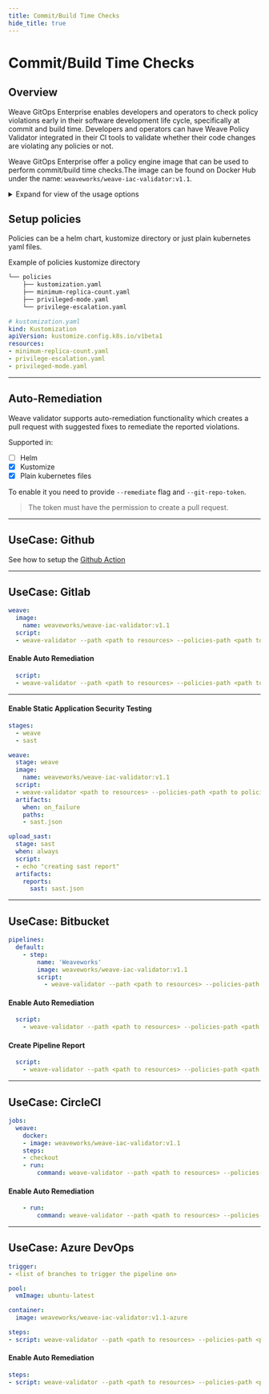 ```yaml
---
title: Commit/Build Time Checks
hide_title: true
---
```



# Commit/Build Time Checks  <TierLabel tiers="Enterprise" />

## Overview
Weave GitOps Enterprise enables developers and operators to check policy violations early in their software development life cycle, specifically at commit and build time. Developers and operators can have Weave Policy Validator integrated in their CI tools to validate whether their code changes are violating any policies or not.

Weave GitOps Enterprise offer a policy engine image that can be used to perform commit/build time checks.The image can be found on Docker Hub under the name: `weaveworks/weave-iac-validator:v1.1`.

<details><summary>Expand for view of the usage options</summary>

	```bash
  USAGE:
   main [global options] command [command options] [arguments...]

VERSION:
   0.0.1

COMMANDS:
   help, h  Shows a list of commands or help for one command

GLOBAL OPTIONS:
   --path value                       path to resources kustomization directory
   --helm-values-file value           path to resources helm values file
   --policies-path value              path to policies kustomization directory
   --policies-helm-values-file value  path to policies helm values file
   --git-repo-provider value          git repository provider [$WEAVE_REPO_PROVIDER]
   --git-repo-url value               git repository url [$WEAVE_REPO_URL]
   --git-repo-branch value            git repository branch [$WEAVE_REPO_BRANCH]
   --git-repo-sha value               git repository commit sha [$WEAVE_REPO_SHA]
   --git-repo-token value             git repository token [$WEAVE_REPO_TOKEN]
   --sast value                       save result as gitlab sast format
   --sarif value                      save result as sarif format
   --json value                       save result as json format
   --generate-git-report              generate git report if supported (default: false) [$WEAVE_GENERATE_GIT_PROVIDER_REPORT]
   --remediate                        auto remediate resources if possible (default: false)
   --no-exit-error                    exit with no error (default: false)
   --help, -h                         show help (default: false)
   --version, -v                      print the version (default: false)
	```
	</details>
---
## Setup policies
Policies can be a helm chart, kustomize directory or just plain kubernetes yaml files.

Example of policies kustomize directory
```bash
└── policies
    ├── kustomization.yaml
    ├── minimum-replica-count.yaml
    ├── privileged-mode.yaml
    └── privilege-escalation.yaml
```

```yaml
# kustomization.yaml
kind: Kustomization
apiVersion: kustomize.config.k8s.io/v1beta1
resources:
- minimum-replica-count.yaml
- privilege-escalation.yaml
- privileged-mode.yaml
```

---
## Auto-Remediation
Weave validator supports auto-remediation functionality which creates a pull request with suggested fixes to remediate the reported violations.

Supported in:
- [ ] Helm
- [x] Kustomize
- [x] Plain kubernetes files

To enable it you need to provide ```--remediate``` flag and ```--git-repo-token```.

>  The token must have the permission to create a pull request.

---
## UseCase: Github
See how to setup the [Github Action](https://github.com/weaveworks/weave-action)

---
## UseCase: Gitlab

```yaml
weave:
  image:
    name: weaveworks/weave-iac-validator:v1.1
  script:
  - weave-validator --path <path to resources> --policies-path <path to policies>
```

#### Enable Auto Remediation

```yaml
  script:
  - weave-validator --path <path to resources> --policies-path <path to policies> --git-repo-token $GITLAB_TOKEN --remediate
```
---
#### Enable Static Application Security Testing

```yaml
stages:
  - weave
  - sast

weave:
  stage: weave
  image:
    name: weaveworks/weave-iac-validator:v1.1
  script:
  - weave-validator <path to resources> --policies-path <path to policies> --sast sast.json
  artifacts:
    when: on_failure
    paths:
    - sast.json

upload_sast:
  stage: sast
  when: always
  script:
  - echo "creating sast report"
  artifacts:
    reports:
      sast: sast.json
```
---
## UseCase: Bitbucket

```yaml
pipelines:
  default:
    - step:
        name: 'Weaveworks'
        image: weaveworks/weave-iac-validator:v1.1
        script:
          - weave-validator --path <path to resources> --policies-path <path to policies>
```
#### Enable Auto Remediation

```yaml
  script:
    - weave-validator --path <path to resources> --policies-path <path to policies> --git-repo-token $TOKEN --remediate
```

#### Create Pipeline Report

```yaml
  script:
    - weave-validator --path <path to resources> --policies-path <path to policies> --git-repo-token $TOKEN -generate-git-report
```

---
## UseCase: CircleCI

```yaml
jobs:
  weave:
    docker:
    - image: weaveworks/weave-iac-validator:v1.1
    steps:
    - checkout
    - run:
        command: weave-validator --path <path to resources> --policies-path <path to policies>
```

#### Enable Auto Remediation

```yaml
    - run:
        command: weave-validator --path <path to resources> --policies-path <path to policies> --git-repo-token ${GITHUB_TOKEN} --remediate
```

---
## UseCase: Azure DevOps

```yaml
trigger:
- <list of branches to trigger the pipeline on>

pool:
  vmImage: ubuntu-latest

container:
  image: weaveworks/weave-iac-validator:v1.1-azure

steps:
- script: weave-validator --path <path to resources> --policies-path <path to policies> --git-repo-token $(TOKEN)
```

#### Enable Auto Remediation

```yaml
steps:
- script: weave-validator --path <path to resources> --policies-path <path to policies> --git-repo-token $(TOKEN) --remediate
```

